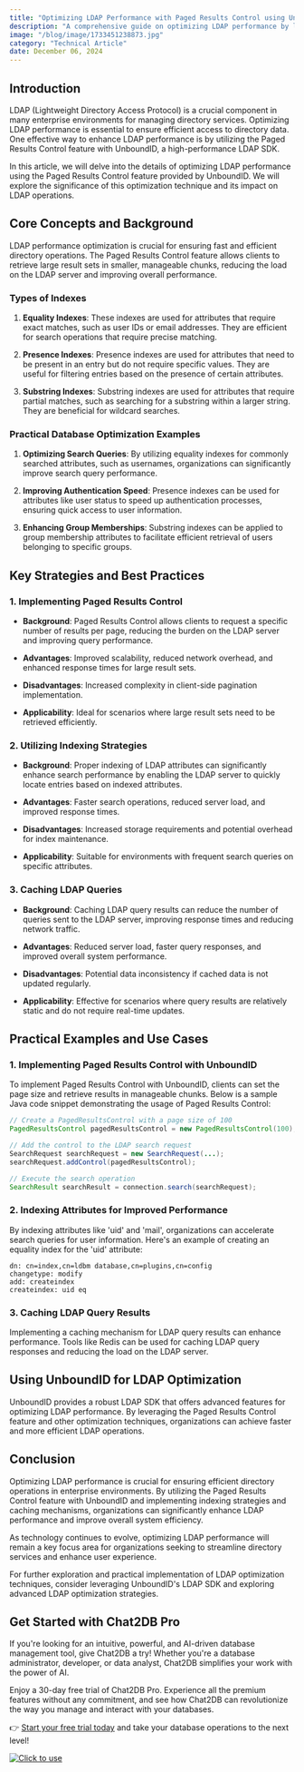 ```yaml
---
title: "Optimizing LDAP Performance with Paged Results Control using UnboundID"
description: "A comprehensive guide on optimizing LDAP performance by leveraging the Paged Results Control feature with UnboundID."
image: "/blog/image/1733451238873.jpg"
category: "Technical Article"
date: December 06, 2024
---
```


## Introduction

LDAP (Lightweight Directory Access Protocol) is a crucial component in many enterprise environments for managing directory services. Optimizing LDAP performance is essential to ensure efficient access to directory data. One effective way to enhance LDAP performance is by utilizing the Paged Results Control feature with UnboundID, a high-performance LDAP SDK.

In this article, we will delve into the details of optimizing LDAP performance using the Paged Results Control feature provided by UnboundID. We will explore the significance of this optimization technique and its impact on LDAP operations.

## Core Concepts and Background

LDAP performance optimization is crucial for ensuring fast and efficient directory operations. The Paged Results Control feature allows clients to retrieve large result sets in smaller, manageable chunks, reducing the load on the LDAP server and improving overall performance.

### Types of Indexes

1. **Equality Indexes**: These indexes are used for attributes that require exact matches, such as user IDs or email addresses. They are efficient for search operations that require precise matching.

2. **Presence Indexes**: Presence indexes are used for attributes that need to be present in an entry but do not require specific values. They are useful for filtering entries based on the presence of certain attributes.

3. **Substring Indexes**: Substring indexes are used for attributes that require partial matches, such as searching for a substring within a larger string. They are beneficial for wildcard searches.

### Practical Database Optimization Examples

1. **Optimizing Search Queries**: By utilizing equality indexes for commonly searched attributes, such as usernames, organizations can significantly improve search query performance.

2. **Improving Authentication Speed**: Presence indexes can be used for attributes like user status to speed up authentication processes, ensuring quick access to user information.

3. **Enhancing Group Memberships**: Substring indexes can be applied to group membership attributes to facilitate efficient retrieval of users belonging to specific groups.

## Key Strategies and Best Practices

### 1. Implementing Paged Results Control

- **Background**: Paged Results Control allows clients to request a specific number of results per page, reducing the burden on the LDAP server and improving query performance.

- **Advantages**: Improved scalability, reduced network overhead, and enhanced response times for large result sets.

- **Disadvantages**: Increased complexity in client-side pagination implementation.

- **Applicability**: Ideal for scenarios where large result sets need to be retrieved efficiently.

### 2. Utilizing Indexing Strategies

- **Background**: Proper indexing of LDAP attributes can significantly enhance search performance by enabling the LDAP server to quickly locate entries based on indexed attributes.

- **Advantages**: Faster search operations, reduced server load, and improved response times.

- **Disadvantages**: Increased storage requirements and potential overhead for index maintenance.

- **Applicability**: Suitable for environments with frequent search queries on specific attributes.

### 3. Caching LDAP Queries

- **Background**: Caching LDAP query results can reduce the number of queries sent to the LDAP server, improving response times and reducing network traffic.

- **Advantages**: Reduced server load, faster query responses, and improved overall system performance.

- **Disadvantages**: Potential data inconsistency if cached data is not updated regularly.

- **Applicability**: Effective for scenarios where query results are relatively static and do not require real-time updates.

## Practical Examples and Use Cases

### 1. Implementing Paged Results Control with UnboundID

To implement Paged Results Control with UnboundID, clients can set the page size and retrieve results in manageable chunks. Below is a sample Java code snippet demonstrating the usage of Paged Results Control:

```java
// Create a PagedResultsControl with a page size of 100
PagedResultsControl pagedResultsControl = new PagedResultsControl(100);

// Add the control to the LDAP search request
SearchRequest searchRequest = new SearchRequest(...);
searchRequest.addControl(pagedResultsControl);

// Execute the search operation
SearchResult searchResult = connection.search(searchRequest);
```

### 2. Indexing Attributes for Improved Performance

By indexing attributes like 'uid' and 'mail', organizations can accelerate search queries for user information. Here's an example of creating an equality index for the 'uid' attribute:

```ldif
dn: cn=index,cn=ldbm database,cn=plugins,cn=config
changetype: modify
add: createindex
createindex: uid eq
```

### 3. Caching LDAP Query Results

Implementing a caching mechanism for LDAP query results can enhance performance. Tools like Redis can be used for caching LDAP query responses and reducing the load on the LDAP server.

## Using UnboundID for LDAP Optimization

UnboundID provides a robust LDAP SDK that offers advanced features for optimizing LDAP performance. By leveraging the Paged Results Control feature and other optimization techniques, organizations can achieve faster and more efficient LDAP operations.

## Conclusion

Optimizing LDAP performance is crucial for ensuring efficient directory operations in enterprise environments. By utilizing the Paged Results Control feature with UnboundID and implementing indexing strategies and caching mechanisms, organizations can significantly enhance LDAP performance and improve overall system efficiency.

As technology continues to evolve, optimizing LDAP performance will remain a key focus area for organizations seeking to streamline directory services and enhance user experience.

For further exploration and practical implementation of LDAP optimization techniques, consider leveraging UnboundID's LDAP SDK and exploring advanced LDAP optimization strategies.


## Get Started with Chat2DB Pro

If you're looking for an intuitive, powerful, and AI-driven database management tool, give Chat2DB a try! Whether you're a database administrator, developer, or data analyst, Chat2DB simplifies your work with the power of AI.

Enjoy a 30-day free trial of Chat2DB Pro. Experience all the premium features without any commitment, and see how Chat2DB can revolutionize the way you manage and interact with your databases.

👉 [Start your free trial today](https://chat2db.ai/pricing) and take your database operations to the next level!


[![Click to use](/image/blog/bg/chat2db.jpg)](https://chat2db.ai)
